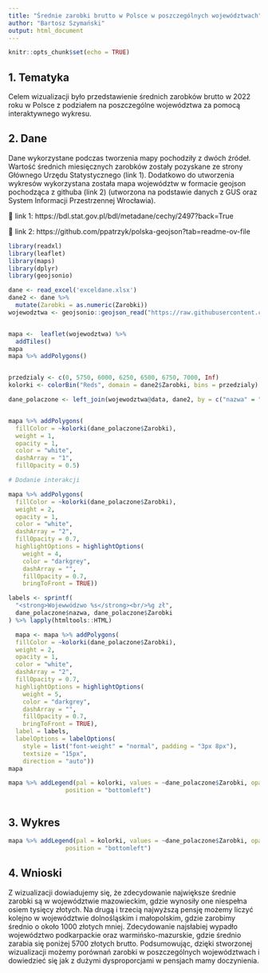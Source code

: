 ---
title: "Średnie zarobki brutto w Polsce w poszczególnych województwach"
author: "Bartosz Szymański"
output: html_document
---

```{r setup, include=FALSE}
knitr::opts_chunk$set(echo = TRUE)
```
## 1. Tematyka
Celem wizualizacji było przedstawienie średnich zarobków brutto w 2022 roku w Polsce z podziałem na poszczególne województwa za pomocą interaktywnego wykresu.

## 2. Dane
Dane wykorzystane podczas tworzenia mapy pochodziły z dwóch źródeł. Wartość średnich miesięcznych zarobków zostały pozyskane ze strony Głównego Urzędu Statystycznego (link 1). Dodatkowo do utworzenia wykresów wykorzystana została mapa województw w formacie geojson pochodząca z githuba (link 2) (utworzona na podstawie danych z GUS oraz System Informacji Przestrzennej Wrocławia).

	link 1: https://bdl.stat.gov.pl/bdl/metadane/cechy/2497?back=True

	link 2: https://github.com/ppatrzyk/polska-geojson?tab=readme-ov-file



```{r kod, echo = TRUE, include= FALSE}
library(readxl)
library(leaflet)
library(maps)
library(dplyr)
library(geojsonio)

dane <- read_excel('exceldane.xlsx')
dane2 <- dane %>% 
  mutate(Zarobki = as.numeric(Zarobki))
wojewodztwa <- geojsonio::geojson_read("https://raw.githubusercontent.com/ppatrzyk/polska-geojson/master/wojewodztwa/wojewodztwa-medium.geojson", what = "sp")


mapa <-  leaflet(wojewodztwa) %>%
  addTiles()
mapa
mapa %>% addPolygons()


przedzialy <- c(0, 5750, 6000, 6250, 6500, 6750, 7000, Inf)
kolorki <- colorBin("Reds", domain = dane2$Zarobki, bins = przedzialy)

dane_polaczone <- left_join(wojewodztwa@data, dane2, by = c("nazwa" = "Nazwa,"))


mapa %>% addPolygons(
  fillColor = ~kolorki(dane_polaczone$Zarobki),
  weight = 1,
  opacity = 1,
  color = "white",
  dashArray = "1",
  fillOpacity = 0.5)

# Dodanie interakcji

mapa %>% addPolygons(
  fillColor = ~kolorki(dane_polaczone$Zarobki),
  weight = 2,
  opacity = 1,
  color = "white",
  dashArray = "2",
  fillOpacity = 0.7,
  highlightOptions = highlightOptions(
    weight = 4,
    color = "darkgrey",
    dashArray = "",
    fillOpacity = 0.7,
    bringToFront = TRUE))

labels <- sprintf(
  "<strong>Wojewwódzwo %s</strong><br/>%g zł",
  dane_polaczone$nazwa, dane_polaczone$Zarobki
) %>% lapply(htmltools::HTML)

  mapa <- mapa %>% addPolygons(
  fillColor = ~kolorki(dane_polaczone$Zarobki),
  weight = 2,
  opacity = 1,
  color = "white",
  dashArray = "2",
  fillOpacity = 0.7,
  highlightOptions = highlightOptions(
    weight = 5,
    color = "darkgrey",
    dashArray = "",
    fillOpacity = 0.7,
    bringToFront = TRUE),
  label = labels,
  labelOptions = labelOptions(
    style = list("font-weight" = "normal", padding = "3px 8px"),
    textsize = "15px",
    direction = "auto"))
mapa

mapa %>% addLegend(pal = kolorki, values = ~dane_polaczone$Zarobki, opacity = 0.7, title = 'Średnie zarobki brutto w 2022 r.',
                position = "bottomleft")



```
## 3. Wykres

```{r wykres, echo = FALSE}
mapa %>% addLegend(pal = kolorki, values = ~dane_polaczone$Zarobki, opacity = 0.7, title = 'Średnie zarobki brutto w 2022 r.',
                position = "bottomleft")
```

## 4. Wnioski
Z wizualizacji dowiadujemy się, że zdecydowanie największe średnie zarobki są w województwie mazowieckim, gdzie wynosiły one niespełna osiem tysięcy złotych. Na drugą i trzecią najwyższą pensję możemy liczyć kolejno w województwie dolnośląskim i małopolskim, gdzie zarobimy średnio o około 1000 złotych mniej. Zdecydowanie najsłabiej wypadło województwo podkarpackie oraz warmińsko-mazurskie, gdzie średnio zarabia się poniżej 5700 złotych brutto. Podsumowując, dzięki stworzonej wizualizacji możemy porównań zarobki w poszczególnych województwach i dowiedzieć się jak z dużymi dysproporcjami w pensjach mamy doczynienia.
